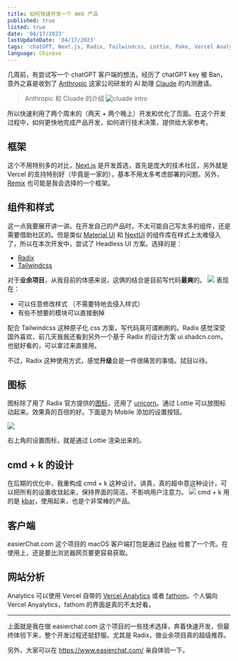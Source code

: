 ```yaml
---
title: 如何快速开发一个 Web 产品
published: true
listed: true
date: '04/17/2023'
lastUpdateDate: '04/17/2023'
tags: 'chatGPT, Next.js, Radix, Tailwindcss, Lottie, Pake, Vercel Analytics, fathom'
language: Chinese
---
```


几周前，有尝试写一个 chatGPT 客户端的想法，经历了 chatGPT key 被 Ban，意外之喜是收到了 [Anthropic](https://www.anthropic.com/) 这家公司研发的 AI 助理 [Claude](https://www.anthropic.com/product) 的内测邀请。

> Anthropic 和 Cluade 的介绍
> ![cluade intro](https://nazha-image-store.oss-cn-shanghai.aliyuncs.com/blog/cluade.png)

所以快速利用了两个周末的（两天 + 两个晚上）开发和优化了页面。在这个开发过程中，如何更快地完成产品开发，如何进行技术决策，提供给大家参考。

## 框架

这个不用特别多的对比，[Next.js](https://nextjs.org/) 是开发首选，首先是庞大的技术社区，另外就是 Vercel 的支持特别好（毕竟是一家的），基本不用太多考虑部署的问题。另外，[Remix](https://remix.run/) 也可能是我会选择的一个框架。

## 组件和样式

这一点我要展开讲一讲。在开发自己的产品时，不太可能自己写太多的组件，还是需要借助社区的。但是类似 [Material UI](https://mui.com/)  和 [NextUI](https://nextui.org/) 的组件库在样式上太难侵入了，所以在本次开发中，尝试了 Headless UI 方案。选择的是：

- [Radix](https://www.radix-ui.com/) 
- [Tailwindcss](https://tailwindcss.com/)

对于**业余项目**，从我目前的体感来说，这俩的结合是目前写代码**最爽**的。
![](https://nazha-image-store.oss-cn-shanghai.aliyuncs.com/blog/radix.png)
表现在：

- 可以任意修改样式 （不需要特地去侵入样式）
- 有些不想要的模块可以直接删掉

配合 Tailwindcss 这种原子化 css 方案，写代码真可谓刷刷的。Radix 感觉深受国外喜欢，前几天我我还看到另外一个基于 Radix 的设计方案 ui.shadcn.com，也挺好看的，可以拿过来直接用。

不过，Radix 这种使用方式，感觉**升级**会是一件很痛苦的事情。拭目以待。

## 图标

图标除了用了 Radix 官方提供的[图标](https://icons.radix-ui.com/)，还用了 [unicorn](https://unicornicons.com/)。通过 Lottie 可以放图标动起来。效果真的百倍的好。下面是为 Mobile 添加的设置按钮。

![](https://nazha-image-store.oss-cn-shanghai.aliyuncs.com/blog/RPReplay_Final1681578787.gif)

右上角的设置图标，就是通过 Lottie 渲染出来的。


## cmd + k 的设计

在后期的优化中，我重构成 cmd + k 这种设计。讲真，真的超中意这种设计，可以把所有的设置收敛起来，保持界面的简洁，不影响用户注意力。
![](https://nazha-image-store.oss-cn-shanghai.aliyuncs.com/blog/cmd%2Bk.png)
cmd + k 用的是 [kbar](https://github.com/timc1/kbar)，使用起来，也是个非常棒的产品。

## 客户端

easierChat.com 这个项目的 macOS 客户端打包是通过 [Pake](https://github.com/tw93/Pake) 给套了一个壳。在使用上，还是要比浏览器网页要更容易获取。

## 网站分析

Analytics 可以使用 Vercel 自带的 [Vercel Analytics](https://vercel.com/analytics) 或者 [fathom](https://app.usefathom.com)。个人偏向 Vercel Anyalytics，fathom 的界面是真的不太好看。

----

上面就是我在做 easierchat.com 这个项目的一些技术选择，奔着快速开发，但最终体验下来，整个开发过程还挺舒服。尤其是 Radix，做业余项目真的超级推荐。

另外，大家可以在 https://www.easierchat.com/ 亲自体验一下。